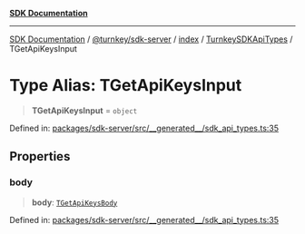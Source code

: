 [**SDK Documentation**](../../../../../../README.mdx)

***

[SDK Documentation](../../../../../../packages.mdx) / [@turnkey/sdk-server](../../../../README.mdx) / [index](../../../README.mdx) / [TurnkeySDKApiTypes](../README.mdx) / TGetApiKeysInput

# Type Alias: TGetApiKeysInput

> **TGetApiKeysInput** = `object`

Defined in: [packages/sdk-server/src/\_\_generated\_\_/sdk\_api\_types.ts:35](https://github.com/tkhq/sdk/blob/078f5423e923fbd1d7fd39440402d7f01d09c3d0/packages/sdk-server/src/__generated__/sdk_api_types.ts#L35)

## Properties

### body

> **body**: [`TGetApiKeysBody`](TGetApiKeysBody.mdx)

Defined in: [packages/sdk-server/src/\_\_generated\_\_/sdk\_api\_types.ts:35](https://github.com/tkhq/sdk/blob/078f5423e923fbd1d7fd39440402d7f01d09c3d0/packages/sdk-server/src/__generated__/sdk_api_types.ts#L35)
